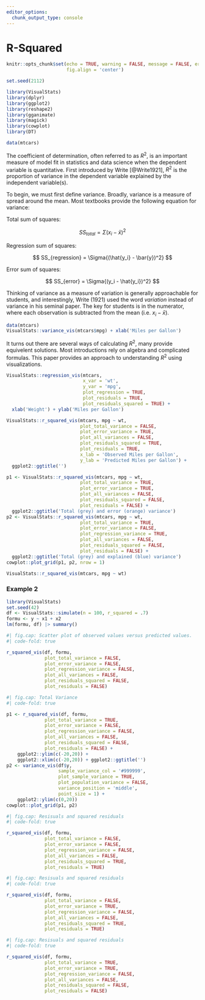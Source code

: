 ```yaml
---
editor_options: 
  chunk_output_type: console
---
```


# R-Squared {#sec-rsquared}


```r
knitr::opts_chunk$set(echo = TRUE, warning = FALSE, message = FALSE, error = FALSE,
					  fig.align = 'center')

set.seed(2112)

library(VisualStats)
library(dplyr)
library(ggplot2)
library(reshape2)
library(gganimate)
library(magick)
library(cowplot)
library(DT)

data(mtcars)
```


The coefficient of determination, often referred to as $R^2$, is an important measure of model fit in statistics and data science when the dependent variable is quantitative. First introduced by Write [@Write1921], $R^2$ is the proportion of variance in the dependent variable explained by the independent variable(s). 

To begin, we must first define variance. Broadly, variance is a measure of spread around the mean. Most textbooks provide the following equation for variance:

Total sum of squares:

$$ SS_{total} = \Sigma{(x_i - \bar{x})^2} $$

Regression sum of squares:

$$ SS_{regression} = \Sigma{(\hat{y_i} - \bar{y})^2} $$

Error sum of squares:

$$ SS_{error} = \Sigma{(y_i - \hat{y_i})^2} $$

Thinking of variance as a measure of variation is generally approachable for students, and interestingly, Write (1921) used the word *variation* instead of variance in his seminal paper. The key for students is in the numerator, where each observation is subtracted from the mean (i.e. $x_i - \bar{x}$). 

```r
data(mtcars)
VisualStats::variance_vis(mtcars$mpg) + xlab('Miles per Gallon')
```

It turns out there are several ways of calculating $R^2$, many provide equivelent solutions. Most introductions rely on algebra and complicated formulas. This paper provides an approach to understanding $R^2$ using visualizations.


```r
VisualStats::regression_vis(mtcars,
                            x_var = 'wt',
                            y_var = 'mpg',
                            plot_regression = TRUE,
                            plot_residuals = TRUE,
                            plot_residuals_squared = TRUE) +
  xlab('Weight') + ylab('Miles per Gallon')
```

```r
VisualStats::r_squared_vis(mtcars, mpg ~ wt, 
                           plot_total_variance = FALSE,
                           plot_error_variance = TRUE,
                           plot_all_variances = FALSE,
                           plot_residuals_squared = TRUE,
                           plot_residuals = TRUE,
                           x_lab = 'Observed Miles per Gallon',
                           y_lab = 'Predicted Miles per Gallon') + 
  ggplot2::ggtitle('')
```

```r
p1 <- VisualStats::r_squared_vis(mtcars, mpg ~ wt, 
                           plot_total_variance = TRUE,
                           plot_error_variance = TRUE,
                           plot_all_variances = FALSE,
                           plot_residuals_squared = FALSE,
                           plot_residuals = FALSE) + 
  ggplot2::ggtitle('Total (grey) and error (orange) variance')
p2 <- VisualStats::r_squared_vis(mtcars, mpg ~ wt, 
                           plot_total_variance = TRUE,
                           plot_error_variance = FALSE,
                           plot_regression_variance = TRUE,
                           plot_all_variances = FALSE,
                           plot_residuals_squared = FALSE,
                           plot_residuals = FALSE) + 
  ggplot2::ggtitle('Total (grey) and explained (blue) variance')
cowplot::plot_grid(p1, p2, nrow = 1)
```


```r
VisualStats::r_squared_vis(mtcars, mpg ~ wt)
```

### Example 2


```r
library(VisualStats)
set.seed(42)
df <- VisualStats::simulate(n = 100, r_squared = .7)
formu <- y ~ x1 + x2
lm(formu, df) |> summary()
```



```r
#| fig.cap: Scatter plot of observed values versus predicted values.
#| code-fold: true

r_squared_vis(df, formu,
			  plot_total_variance = FALSE,
			  plot_error_variance = FALSE,
			  plot_regression_variance = FALSE,
			  plot_all_variances = FALSE,
			  plot_residuals_squared = FALSE,
			  plot_residuals = FALSE)
```


```r
#| fig.cap: Total Variance
#| code-fold: true

p1 <- r_squared_vis(df, formu,
			  plot_total_variance = TRUE,
			  plot_error_variance = FALSE,
			  plot_regression_variance = FALSE,
			  plot_all_variances = FALSE,
			  plot_residuals_squared = FALSE,
			  plot_residuals = FALSE) + 
	ggplot2::ylim(c(-20,20)) +
	ggplot2::xlim(c(-20,20)) + ggplot2::ggtitle('')
p2 <- variance_vis(df$y, 
				   sample_variance_col = '#999999', 
				   plot_sample_variance = TRUE,
				   plot_population_variance = FALSE,
				   variance_position = 'middle',
				   point_size = 1) + 
	ggplot2::ylim(c(0,20))
cowplot::plot_grid(p1, p2)
```


```r
#| fig.cap: Resisuals and squared residuals
#| code-fold: true

r_squared_vis(df, formu,
			  plot_total_variance = FALSE,
			  plot_error_variance = FALSE,
			  plot_regression_variance = FALSE,
			  plot_all_variances = FALSE,
			  plot_residuals_squared = TRUE,
			  plot_residuals = TRUE)
```

```r
#| fig.cap: Resisuals and squared residuals
#| code-fold: true

r_squared_vis(df, formu,
			  plot_total_variance = FALSE,
			  plot_error_variance = TRUE,
			  plot_regression_variance = FALSE,
			  plot_all_variances = FALSE,
			  plot_residuals_squared = TRUE,
			  plot_residuals = TRUE)
```

```r
#| fig.cap: Resisuals and squared residuals
#| code-fold: true

r_squared_vis(df, formu,
			  plot_total_variance = TRUE,
			  plot_error_variance = TRUE,
			  plot_regression_variance = FALSE,
			  plot_all_variances = FALSE,
			  plot_residuals_squared = FALSE,
			  plot_residuals = FALSE)
```


